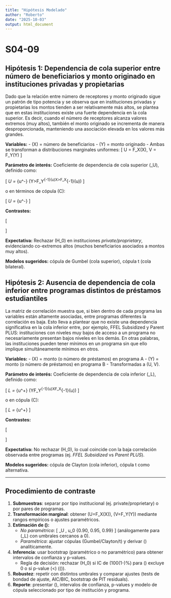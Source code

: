---
title: "Hipótesis Modelado"
author: "Roberto"
date: "2025-10-03"
output: html_document
---

# S04-09

## Hipótesis 1: Dependencia de cola superior entre número de beneficiarios y monto originado en instituciones privadas y propietarias

Dado que la relación entre número de receptores y monto originado sigue un patrón de tipo potencia y se observa que en instituciones privadas y propietarias los montos tienden a ser relativamente más altos, se plantea que en estas instituciones existe una fuerte dependencia en la cola superior. Es decir, cuando el número de receptores alcanza valores extremos (muy altos), también el monto originado se incrementa de manera desproporcionada, manteniendo una asociación elevada en los valores más grandes.

**Variables:**
- \(X\) = número de beneficiarios
- \(Y\) = monto originado
- Ambas se transforman a distribuciones marginales uniformes:
  \[
  U = F_X(X), \quad V = F_Y(Y)
  \]

**Parámetro de interés:**
Coeficiente de dependencia de cola superior \(\lambda_U\), definido como:

\[
\lambda_U = \lim_{u\to 1^-} \Pr\big(Y>F_Y^{-1}(u)\mid X>F_X^{-1}(u)\big)
\]

o en términos de cópula \(C\):

\[
\lambda_U = \lim_{u\to1^-}\frac{1-2u+C(u,u)}{1-u}
\]

**Contrastes:**

\[
\begin{aligned}
H_0 &: \lambda_U = 0 \quad\text{(no hay dependencia en la cola superior)} \\
H_1 &: \lambda_U > 0 \quad\text{(existe dependencia en la cola superior)}
\end{aligned}
\]

**Expectativa:** Rechazar \(H_0\) en instituciones *private/proprietary*, evidenciando co-extremos altos (muchos beneficiarios asociados a montos muy altos).

**Modelos sugeridos:** cópula de Gumbel (cola superior), cópula t (cola bilateral).

## Hipótesis 2: Ausencia de dependencia de cola inferior entre programas distintos de préstamos estudiantiles

La matriz de correlación muestra que, si bien dentro de cada programa las variables están altamente asociadas, entre programas diferentes la correlación es baja. Esto lleva a plantear que no existe una dependencia significativa en la cola inferior entre, por ejemplo, FFEL Subsidized y Parent PLUS: instituciones con niveles muy bajos de acceso a un programa no necesariamente presentan bajos niveles en los demás. En otras palabras, las instituciones pueden tener mínimos en un programa sin que ello implique simultáneamente mínimos en otros.

**Variables:**
- \(X\) = monto (o número de préstamos) en programa A
- \(Y\) = monto (o número de préstamos) en programa B
- Transformadas a \(U, V\).

**Parámetro de interés:**
Coeficiente de dependencia de cola inferior \(\lambda_L\), definido como:

\[
\lambda_L = \lim_{u\to 0^+} \Pr\big(Y\le F_Y^{-1}(u)\mid X\le F_X^{-1}(u)\big)
\]

o en cópula \(C\):

\[
\lambda_L = \lim_{u\to0^+}\frac{C(u,u)}{u}
\]

**Contrastes:**

\[
\begin{aligned}
H_0 &: \lambda_L = 0 \quad\text{(no hay dependencia en la cola inferior)} \\
H_1 &: \lambda_L > 0 \quad\text{(existe dependencia en la cola inferior)}
\end{aligned}
\]

**Expectativa:** No rechazar \(H_0\), lo cual coincide con la baja correlación observada entre programas (ej. *FFEL Subsidized* vs *Parent PLUS*).

**Modelos sugeridos:** cópula de Clayton (cola inferior), cópula t como alternativa.

---

## Procedimiento de contraste

1. **Submuestras**: separar por tipo institucional (ej. private/proprietary) o por pares de programas.
2. **Transformación marginal**: obtener \(U=F_X(X)\), \(V=F_Y(Y)\) mediante rangos empíricos o ajustes paramétricos.
3. **Estimación de \(\lambda\):**
   - *No paramétrica*:
     \[
     \widehat{\lambda}_U \approx \frac{\#\{U>u_0,\,V>u_0\}}{\#\{U>u_0\}}, \quad u_0 \in \{0.90, 0.95, 0.99\}
     \]
     (análogamente para \(\widehat{\lambda}_L\) con umbrales cercanos a 0).
   - *Paramétrica*: ajustar cópulas (Gumbel/Clayton/t) y derivar \(\lambda\) analíticamente.
4. **Inferencia**: usar bootstrap (paramétrico o no paramétrico) para obtener intervalos de confianza y p-values.
   - Regla de decisión: rechazar \(H_0\) si IC de \(100(1-\alpha)\%\) para \(\lambda\) excluye 0 o si p-value \(<\alpha\) (\(\alpha=0.05\)).
5. **Robustez**: repetir con distintos umbrales y comparar ajustes (tests de bondad de ajuste, AIC/BIC, bootstrap de PIT residuals).
6. **Reporte**: presentar \(\widehat{\lambda}\), intervalos de confianza, p-values y modelo de cópula seleccionado por tipo de institución y programa.
